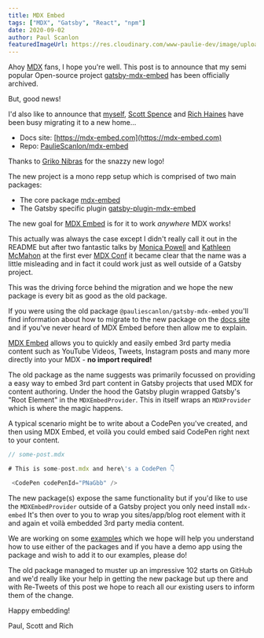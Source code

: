 ```yaml
---
title: MDX Embed
tags: ["MDX", "Gatsby", "React", "npm"]
date: 2020-09-02
author: Paul Scanlon
featuredImageUrl: https://res.cloudinary.com/www-paulie-dev/image/upload/v1599061021/paulie.dev/2020/09/mdx-embed_hcwy0p.jpg
---
```


Ahoy [MDX](https://mdxjs.com/) fans, I hope you're well. This post is to announce that my semi popular Open-source project [gatsby-mdx-embed](https://github.com/PaulieScanlon/gatsby-mdx-embed) has been officially archived.

But, good news!

I'd also like to announce that [myself](https://twitter.com/PaulieScanlon), [Scott Spence](https://twitter.com/spences10) and [Rich Haines](https://twitter.com/studio_hungry) have been busy migrating it to a new home...

- Docs site: [https://mdx-embed.com](https://mdx-embed.com)
- Repo: [PaulieScanlon/mdx-embed](https://github.com/PaulieScanlon/mdx-embed)

Thanks to [Griko Nibras](https://twitter.com/griko_nibras) for the snazzy new logo!

The new project is a mono repp setup which is comprised of two main packages:

- The core package [mdx-embed](https://www.npmjs.com/package/mdx-embed)
- The Gatsby specific plugin [gatsby-plugin-mdx-embed](https://www.npmjs.com/package/gatsby-plugin-mdx-embed)

The new goal for [MDX Embed](https://mdx-embed.com) is for it to work _anywhere_ MDX works!

This actually was always the case except I didn't really call it out in the README but after two fantastic talks by [Monica Powell](https://twitter.com/waterproofheart) and [Kathleen McMahon](https://twitter.com/resource11) at the first ever [MDX Conf](https://mdxjs.com/conf/) it became clear that the name was a little misleading and in fact it could work just as well outside of a Gatsby project.

This was the driving force behind the migration and we hope the new package is every bit as good as the old package.

If you were using the old package `@pauliescanlon/gatsby-mdx-embed` you'll find information about how to migrate to the new package on the [docs site](https://www.mdx-embed.com/?path=/docs/gatsby-plugin--page) and if you've never heard of MDX Embed before then allow me to explain.

[MDX Embed](https://mdx-embed.com) allows you to quickly and easily embed 3rd party media content such as YouTube Videos, Tweets, Instagram posts and many more directly into your MDX - **no import required!**

The old package as the name suggests was primarily focussed on providing a easy way to embed 3rd part content in Gatsby projects that used MDX for content authoring. Under the hood the Gatsby plugin wrapped Gatsby's "Root Element" in the `MDXEmbedProvider`. This in itself wraps an `MDXProvider` which is where the magic happens.

A typical scenario might be to write about a CodePen you've created, and then using MDX Embed, et voilà you could embed said CodePen right next to your content.

```javascript
// some-post.mdx

# This is some-post.mdx and here\'s a CodePen 👇

 <CodePen codePenId="PNaGbb" />
```

The new package(s) expose the same functionality but if you'd like to use the `MDXEmbedProvider` outside of a Gatsby project you only need install `mdx-embed` It's then over to you to wrap you sites/app/blog root element with it and again et voilà embedded 3rd party media content.

We are working on some [examples](https://github.com/PaulieScanlon/mdx-embed/tree/main/examples) which we hope will help you understand how to use either of the packages and if you have a demo app using the package and wish to add it to our examples, please do!

The old package managed to muster up an impressive 102 starts on GitHub and we'd really like your help in getting the new package but up there and with Re-Tweets of this post we hope to reach all our existing users to inform them of the change.

Happy embedding!

Paul, Scott and Rich
